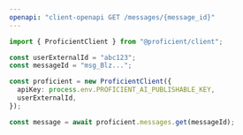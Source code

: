 ```yaml
---
openapi: "client-openapi GET /messages/{message_id}"
---
```


<RequestExample>

```ts JavaScript SDK
import { ProficientClient } from "@proficient/client";

const userExternalId = "abc123";
const messageId = "msg_Blz...";

const proficient = new ProficientClient({
  apiKey: process.env.PROFICIENT_AI_PUBLISHABLE_KEY,
  userExternalId,
});

const message = await proficient.messages.get(messageId);
```

</RequestExample>
